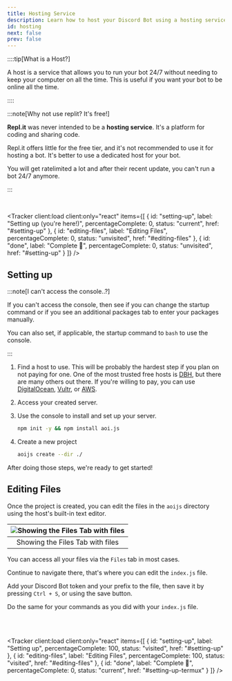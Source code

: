 ```yaml
---
title: Hosting Service
description: Learn how to host your Discord Bot using a hosting service.
id: hosting
next: false
prev: false
---
```



::::tip[What is a Host?]

A host is a service that allows you to run your bot 24/7 without needing to keep your computer on all the time. This is useful if you want your bot to be online all the time.

::::

:::note[Why not use replit? It's free!]

**Repl.it** was never intended to be a **hosting service**. It's a platform for coding and sharing code.

Repl.it offers little for the free tier, and it's not recommended to use it for hosting a bot. It's better to use a dedicated host for your bot.

You will get ratelimited a lot and after their recent update, you can't run a bot 24/7 anymore.

:::

<br />

<Tracker
    client:load
    client:only="react"
    items={[
        {
            id: "setting-up",
            label: "Setting up (you're here!)",
            percentageComplete: 0,
            status: "current",
            href: "#setting-up"
        },
        {
            id: "editing-files",
            label: "Editing Files",
            percentageComplete: 0,
            status: "unvisited",
            href: "#editing-files"
        },
        {
            id: "done",
            label: "Complete 🎉",
            percentageComplete: 0,
            status: "unvisited",
            href: "#setting-up"
        }
    ]}
/>

## Setting up

:::note[I can't access the console..?]

If you can't access the console, then see if you can change the startup command or if you see an additional packages tab to enter your packages manually.

You can also set, if applicable, the startup command to `bash` to use the console.

:::

<Steps>

1. Find a host to use.
   This will be probably the hardest step if you plan on not paying for one. One of the most trusted free hosts is [DBH](https://danbot.host/), but there are many others out there. If you're willing to pay, you can use [DigitalOcean](https://www.digitalocean.com/), [Vultr](https://www.vultr.com/), or [AWS](https://aws.amazon.com/).

2. Access your created server.

3. Use the console to install and set up your server.

    ```bash title="Installing packages"
    npm init -y && npm install aoi.js
    ```

4. Create a new project
    ```bash title="Creating Project"
    aoijs create --dir ./
    ```

</Steps>

After doing those steps, we're ready to get started!

## Editing Files

Once the project is created, you can edit the files in the `aoijs` directory using the host's built-in text editor.

| ![Showing the Files Tab with files](https://i.imgur.com/t9j6MBX.png) |
| :------------------------------------------------------------------: |
|                   Showing the Files Tab with files                   |

You can access all your files via the `Files` tab in most cases.

Continue to navigate there, that's where you can edit the `index.js` file.

Add your Discord Bot token and your prefix to the file, then save it by pressing `Ctrl + S`, or using the save button.

Do the same for your commands as you did with your `index.js` file.

<br />
<br />

<Tracker
    client:load
    client:only="react"
    items={[
        {
            id: "setting-up",
            label: "Setting up",
            percentageComplete: 100,
            status: "visited",
            href: "#setting-up"
        },
        {
            id: "editing-files",
            label: "Editing Files",
            percentageComplete: 100,
            status: "visited",
            href: "#editing-files"
        },
        {
            id: "done",
            label: "Complete 🎉",
            percentageComplete: 0,
            status: "current",
            href: "#setting-up-termux"
        }
    ]}
/>
